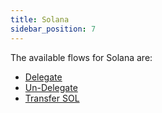 ```yaml
---
title: Solana
sidebar_position: 7
---
```


The available flows for Solana are:

- [Delegate](/guides/staking-api-flows/solana/delegate)
- [Un-Delegate](/guides/staking-api-flows/solana/undelegate)
- [Transfer SOL](/guides/staking-api-flows/solana/transfer)
